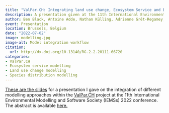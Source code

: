 ```yaml
---
title: "ValPar.CH: Integrating land use change, Ecosystem Service and Biodiversity modelling to simulate pathways for a functioning Ecological Infrastructure for Switzerland."
description: A presentation given at the 11th International Environmental Modelling and Software Society conference.
author: Ben Black, Antoine Adde, Nathan Külling, Adrienne Grêt-Regamey, Antoine Guisan, Anthony Lehmann
event: Presentation
location: Brussels, Belgium
date: "2022-07-02"
image: modelling.jpg
image-alt: Model integration workflow
citation:
  url: http://dx.doi.org/10.13140/RG.2.2.20111.66720
categories:
- ValPar.CH
- Ecosystem service modelling
- Land use change modelling
- Species distribution modelling
---
```


[These are the slides](iEMSs_ValPar_pres.pdf) for a presentation I gave on the integration of different modelling approaches within the [ValPar.CH](https://valpar.ch/index_en.php?page=home_en) project at the 11th International Environmental Modelling and Software Society (IEMSs) 2022 conference. The abstract is available [here.](http://dx.doi.org/10.13140/RG.2.2.20111.66720)
